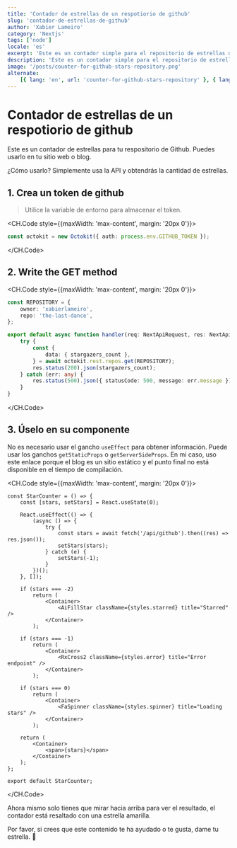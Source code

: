 ```yaml
---
title: 'Contador de estrellas de un respotiorio de github'
slug: 'contador-de-estrellas-de-github'
author: 'Xabier Lameiro'
category: 'Nextjs'
tags: ['node']
locale: 'es'
excerpt: 'Este es un contador simple para el repositorio de estrellas de github. Puedes usarlo en tu sitio web o blog. Usando Nextjs api y octokit.'
description: 'Este es un contador simple para el repositorio de estrellas de github. Puedes usarlo en tu sitio web o blog. Usando Nextjs api y octokit.'
image: '/posts/counter-for-github-stars-repository.png'
alternate:
    [{ lang: 'en', url: 'counter-for-github-stars-repository' }, { lang: 'gl', url: 'contador-de-estrelas-de-github' }]
---
```


# Contador de estrellas de un respotiorio de github

<Date date="01-11-2023" />

Este es un contador de estrellas para tu respositorio de Github. Puedes usarlo en tu sitio web o blog.

¿Cómo usarlo? Simplemente usa la API y obtendrás la cantidad de estrellas.

## 1. Crea un token de github

> Utilice la variable de entorno para almacenar el token.

<CH.Code style={{maxWidth: 'max-content', margin: '20px 0'}}>

```ts github.ts
const octokit = new Octokit({ auth: process.env.GITHUB_TOKEN });
```

</CH.Code>

## 2. Write the GET method

<CH.Code style={{maxWidth: 'max-content', margin: '20px 0'}}>

```ts github.ts
const REPOSITORY = {
    owner: 'xabierlameiro',
    repo: 'the-last-dance',
};

export default async function handler(req: NextApiRequest, res: NextApiResponse) {
    try {
        const {
            data: { stargazers_count },
        } = await octokit.rest.repos.get(REPOSITORY);
        res.status(200).json(stargazers_count);
    } catch (err: any) {
        res.status(500).json({ statusCode: 500, message: err.message });
    }
}
```

</CH.Code>

## 3. Úselo en su componente

No es necesario usar el gancho `useEffect` para obtener información. Puede usar los ganchos `getStaticProps` o `getServerSideProps`.
En mi caso, uso este enlace porque el blog es un sitio estático y el punto final no está disponible en el tiempo de compilación.

<CH.Code style={{maxWidth: 'max-content', margin: '20px 0'}}>

```tsx StarCounter.tsx
const StarCounter = () => {
    const [stars, setStars] = React.useState(0);

    React.useEffect(() => {
        (async () => {
            try {
                const stars = await fetch('/api/github').then((res) => res.json());
                setStars(stars);
            } catch (e) {
                setStars(-1);
            }
        })();
    }, []);

    if (stars === -2)
        return (
            <Container>
                <AiFillStar className={styles.starred} title="Starred" />
            </Container>
        );

    if (stars === -1)
        return (
            <Container>
                <RxCross2 className={styles.error} title="Error endpoint" />
            </Container>
        );

    if (stars === 0)
        return (
            <Container>
                <FaSpinner className={styles.spinner} title="Loading stars" />
            </Container>
        );

    return (
        <Container>
            <span>{stars}</span>
        </Container>
    );
};

export default StarCounter;
```

</CH.Code>

Ahora mismo solo tienes que mirar hacia arriba para ver el resultado, el contador está resaltado con una estrella amarilla.

Por favor, si crees que este contenido te ha ayudado o te gusta, dame tu estrella. <span className="emoji">🤩</span>
